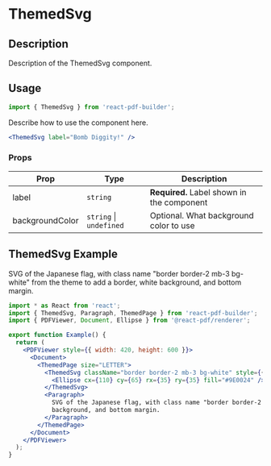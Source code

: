 

<Meta title="Documentation/Components/Basics/ThemedSvg" />

<h1>ThemedSvg</h1>

## Description

Description of the ThemedSvg component.

## Usage

```jsx
import { ThemedSvg } from 'react-pdf-builder';
```

Describe how to use the component here.

```jsx
<ThemedSvg label="Bomb Diggity!" />
```

### Props

| Prop            | Type                        | Description                                |
| --------------- | --------------------------- | ------------------------------------------ |
| label           | `string`                    | **Required.** Label shown in the component |
| backgroundColor | `string` &#124; `undefined` | Optional. What background color to use     |

## ThemedSvg Example

<DocsPDF>
  <ThemedSvg className="border border-2 mb-3 bg-white" style={{ width: 220, height: 130 }}>
    <Ellipse cx={110} cy={65} rx={35} ry={35} fill="#9E0024" />
  </ThemedSvg>
  <Paragraph>SVG of the Japanese flag, with class name "border border-2 mb-3 bg-white" from the theme to add a border, white background, and bottom margin.</Paragraph>
</DocsPDF>

```jsx
import * as React from 'react';
import { ThemedSvg, Paragraph, ThemedPage } from 'react-pdf-builder';
import { PDFViewer, Document, Ellipse } from '@react-pdf/renderer';

export function Example() {
  return (
    <PDFViewer style={{ width: 420, height: 600 }}>
      <Document>
        <ThemedPage size="LETTER">
          <ThemedSvg className="border border-2 mb-3 bg-white" style={{ width: 220, height: 130 }}>
            <Ellipse cx={110} cy={65} rx={35} ry={35} fill="#9E0024" />
          </ThemedSvg>
          <Paragraph>
            SVG of the Japanese flag, with class name "border border-2 mb-3 bg-white" from the theme to add a border, white
            background, and bottom margin.
          </Paragraph>
        </ThemedPage>
      </Document>
    </PDFViewer>
  );
}
```
